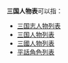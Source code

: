 '''三国人物表'''可以指：

* [[三国志人物列表|三国志人物列表]]
* [[三国人物列表|三国人物列表]]
* [[三國人物列表|三國人物列表]]
* [[平話角色列表|平話角色列表]]

{{disambig|S|Cat=五字消歧义}}